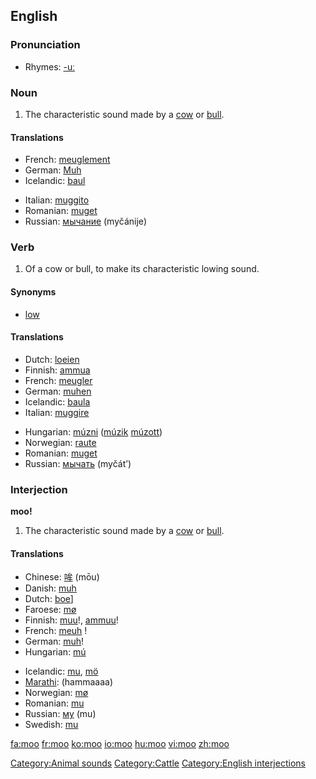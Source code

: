 {{see|MOO}}
==English==

===Pronunciation===
* Rhymes: [[Rhymes:English:-uː|-uː]]

===Noun===
{{en-noun}}

# The characteristic sound made by a [[cow]] or [[bull]].

====Translations====

{{trans-top|characteristic sound made by a cow or bull}}
* French: [[meuglement]] {{m}}
* German: [[Muh]] {{n}}
* Icelandic: [[baul]] {{n}}
{{trans-mid}}
* Italian: [[muggito]] {{m}}
* Romanian: [[muget]] {{n}}
* Russian: [[мычание]] (myčánije) {{n}}
{{trans-bottom}}

===Verb===
{{en-verb}}

# {{intransitive}} Of a cow or bull, to make its characteristic lowing sound.

====Synonyms====
* [[low]]

====Translations====
{{top}}
* Dutch: [[loeien]]
* Finnish: [[ammua]]
* French: [[meugler]]
* German: [[muhen]]
* Icelandic: [[baula]]
* Italian: [[muggire]]
{{mid}}
* Hungarian: [[múzni]] ([[múzik]] [[múzott]])
* Norwegian: [[raute]]
* Romanian: [[muget]]
* Russian: [[мычать]] (myčát’)
{{bottom}}

===Interjection===
'''moo!'''

# The characteristic sound made by a [[cow]] or [[bull]].

====Translations====
{{top}}
* Chinese: [[哞]] (mōu)
* Danish: [[muh]]
* Dutch: [[boe]]]
* Faroese: [[mø]]
* Finnish: [[muu]]!, [[ammuu]]!
* French: [[meuh]]&nbsp;!
* German: [[muh]]!
* Hungarian: [[mú]]
{{mid}}
* Icelandic: [[mu]], [[mö]]
* [[Marathi]]: (hammaaaa)
* Norwegian: [[mø]]
* Romanian: [[mu]]
* Russian: [[му]] (mu)
* Swedish: [[mu]]
{{bottom}}

[[Category:Animal sounds]]
[[Category:Cattle]]
[[Category:English interjections]]

[[fa:moo]]
[[fr:moo]]
[[ko:moo]]
[[io:moo]]
[[hu:moo]]
[[vi:moo]]
[[zh:moo]]